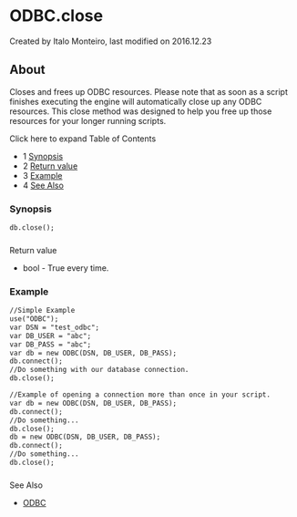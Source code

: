 
# ODBC.close 

 Created by  Italo Monteiro, last modified on 2016.12.23

## About

Closes and frees up ODBC resources. Please note that as soon as a script finishes executing the engine will automatically close up any ODBC resources. This close method was designed to help you free up those resources for your longer running scripts.

Click here to expand Table of Contents

* 1 [Synopsis](#synopsis)
* 2 [Return value](#--)
* 3 [Example](#example)
* 4 [See Also](#--)

### Synopsis

```xml
db.close();
```

###   
Return value

* bool - True every time.

### Example

```xml
//Simple Example
use("ODBC");
var DSN = "test_odbc";
var DB_USER = "abc";
var DB_PASS = "abc";
var db = new ODBC(DSN, DB_USER, DB_PASS);
db.connect();
//Do something with our database connection.
db.close(); 
```

```xml
//Example of opening a connection more than once in your script.
var db = new ODBC(DSN, DB_USER, DB_PASS);
db.connect();
//Do something...
db.close();
db = new ODBC(DSN, DB_USER, DB_PASS);
db.connect();
//Do something...
db.close();
```

###   
See Also

* [ODBC](ODBC-DSN/index.mdx#about)


